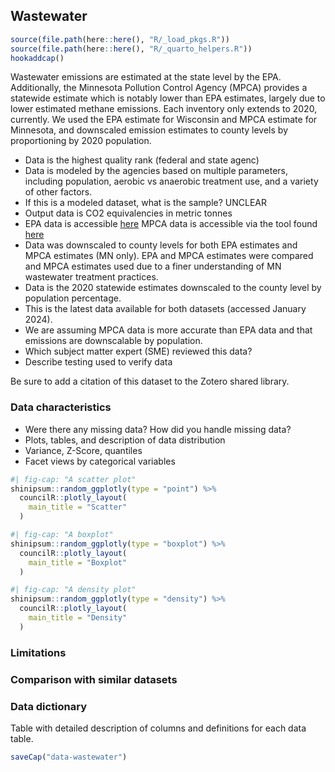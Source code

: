 ## Wastewater
```r
source(file.path(here::here(), "R/_load_pkgs.R"))
source(file.path(here::here(), "R/_quarto_helpers.R"))
hookaddcap()
```

Wastewater emissions are estimated at the state level by the EPA. Additionally, the Minnesota Pollution Control Agency (MPCA) provides a statewide estimate which is notably lower than EPA estimates, largely due to lower estimated methane emissions. Each inventory only extends to 2020, currently. We used the EPA estimate for Wisconsin and MPCA estimate for Minnesota, and downscaled emission estimates to county levels by proportioning by 2020 population.

- Data is the highest quality rank (federal and state agenc)
- Data is modeled by the agencies based on multiple parameters, including population, aerobic vs anaerobic treatment use, and a variety of other factors.
- If this is a modeled dataset, what is the sample? UNCLEAR
- Output data is CO2 equivalencies in metric tonnes
- EPA data is accessible [here](https://www.epa.gov/statelocalenergy/download-state-inventory-and-projection-tool)
  MPCA data is accessible via the tool found [here](https://public.tableau.com/app/profile/mpca.data.services/viz/GHGemissioninventory/GHGsummarystory)
- Data was downscaled to county levels for both EPA estimates and MPCA estimates (MN only). EPA and MPCA estimates were compared and MPCA estimates used due to a finer understanding of MN wastewater treatment practices.
- Data is the 2020 statewide estimates downscaled to the county level by population percentage.
- This is the latest data available for both datasets (accessed January 2024).
- We are assuming MPCA data is more accurate than EPA data and that emissions are downscalable by population.
- Which subject matter expert (SME) reviewed this data?
- Describe testing used to verify data

Be sure to add a citation of this dataset to the Zotero shared library.

### Data characteristics

- Were there any missing data? How did you handle missing data?
- Plots, tables, and description of data distribution
- Variance, Z-Score, quantiles
- Facet views by categorical variables

```r
#| fig-cap: "A scatter plot"
shinipsum::random_ggplotly(type = "point") %>%
  councilR::plotly_layout(
    main_title = "Scatter"
  )
```


```r
#| fig-cap: "A boxplot"
shinipsum::random_ggplotly(type = "boxplot") %>%
  councilR::plotly_layout(
    main_title = "Boxplot"
  )
```


```r
#| fig-cap: "A density plot"
shinipsum::random_ggplotly(type = "density") %>%
  councilR::plotly_layout(
    main_title = "Density"
  )
```


### Limitations

### Comparison with similar datasets

### Data dictionary

Table with detailed description of columns and definitions for each data table.


```r
saveCap("data-wastewater")
```
